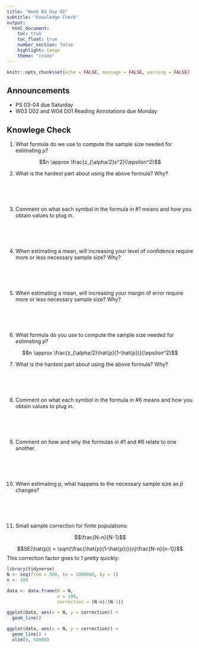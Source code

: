 ```yaml
---
title: "Week 03 Day 02"
subtitle: "Knowledge Check"
output: 
  html_document:
    toc: true
    toc_float: true
    number_section: false
    highlight: tango
    theme: "cosmo"
---
```


```r
knitr::opts_chunk$set(echo = FALSE, message = FALSE, warning = FALSE)
```

## Announcements

+ PS 03-04 due Saturday
+ W03 D02 and W04 D01 Reading Annotations due Monday

## Knowlege Check

1. What  formula do we use to compute the sample size needed for estimating $\mu$?

$$n \approx \frac{z_{\alpha/2}s^2}{\epsilon^2}$$

2. What is the hardest part about using the above formula? Why?  

<br/>
<br/>
<br/>

3. Comment on what each symbol in the formula in #1 means and how you obtain values to plug in.

<br/>
<br/>
<br/>

4. When estimating a mean, will increasing your level of confidence require more or less necessary sample size? Why?

<br/>
<br/>
<br/>


5. When estimating a mean, will increasing your margin of error require more or less necessary sample size? Why?

<br/>
<br/>
<br/>

6. What  formula do you use to compute the sample size needed for estimating $p$?  

$$n \approx \frac{z_{\alpha/2}\hat{p}(1-\hat{p})}{\epsilon^2}$$

7. What is the hardest part about using the above formula? Why?

<br/>
<br/>
<br/>

8. Comment on what each symbol in the formula in #6 means and how you obtain values to plug in. 

<br/>
<br/>
<br/>

9. Comment on how and why the formulas in #1 and #6 relate to one another.

<br/>
<br/>
<br/>

10. When estimating $p$, what happens to the necessary sample size as $\hat{p}$ changes? 

<br/>
<br/>
<br/>

11. Small sample correction for finite populations:

$$\frac{N-n}{N-1}$$

$$SE(\hat{p}) = \sqrt{\frac{\hat{p}(1-\hat{p})}{n}\frac{N-n}{n-1}}$$
This correction factor goes to 1 pretty quickly:

```r
library(tidyverse)
N <- seq(from = 500, to = 1000000, by = 1)
n <- 100

data <- data.frame(N = N,
                   n = 100,
                   correction = (N-n)/(N-1))

ggplot(data, aes(x = N, y = correction)) +
  geom_line()

ggplot(data, aes(x = N, y = correction)) +
  geom_line() +
  xlim(0, 50000)
```




